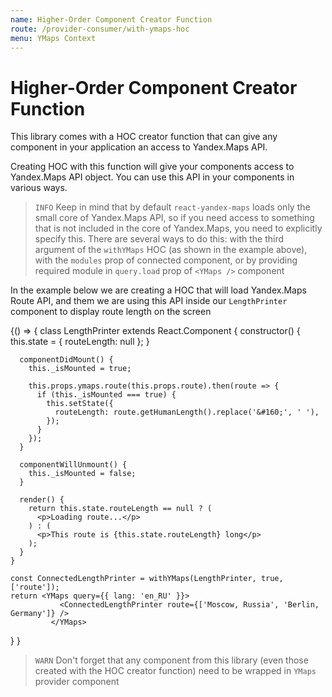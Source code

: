 ```yaml
---
name: Higher-Order Component Creator Function
route: /provider-consumer/with-ymaps-hoc
menu: YMaps Context
---
```



# Higher-Order Component Creator Function

This library comes with a HOC creator function that can give any component in
your application an access to Yandex.Maps API.

Creating HOC with this function will give your components access to Yandex.Maps
API object. You can use this API in your components in various ways.

> `INFO` Keep in mind that by default `react-yandex-maps` loads only the small
> core of Yandex.Maps API, so if you need access to something that is not
> included in the core of Yandex.Maps, you need to explicitly specify this.
> There are several ways to do this: with the third argument of the `withYMaps`
> HOC (as shown in the example above), with the `modules` prop of connected
> component, or by providing required module in `query.load` prop of `<YMaps />`
> component

In the example below we are creating a HOC that will load Yandex.Maps Route API,
and them we are using this API inside our `LengthPrinter` component to display
route length on the screen

<Playground>
{() => {
    class LengthPrinter extends React.Component {
      constructor() {
        this.state = { routeLength: null };
      }

      componentDidMount() {
        this._isMounted = true;

        this.props.ymaps.route(this.props.route).then(route => {
          if (this._isMounted === true) {
            this.setState({
              routeLength: route.getHumanLength().replace('&#160;', ' '),
            });
          }
        });
      }

      componentWillUnmount() {
        this._isMounted = false;
      }

      render() {
        return this.state.routeLength == null ? (
          <p>Loading route...</p>
        ) : (
          <p>This route is {this.state.routeLength} long</p>
        );
      }
    }

    const ConnectedLengthPrinter = withYMaps(LengthPrinter, true, ['route']);
    return <YMaps query={{ lang: 'en_RU' }}>
               <ConnectedLengthPrinter route={['Moscow, Russia', 'Berlin, Germany']} />
             </YMaps>

} }

</Playground>

> `WARN` Don't forget that any component from this library (even those created
> with the HOC creator function) need to be wrapped in `YMaps` provider
> component
